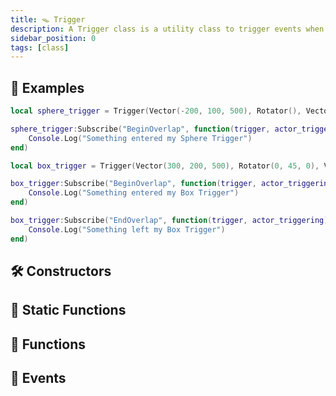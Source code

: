 ```yaml
---
title: 🪤 Trigger
description: A Trigger class is a utility class to trigger events when any Entity enters an Area
sidebar_position: 0
tags: [class]
---
```


<HeaderDeclaration type="Class" name="Trigger" image="/img/docs/trigger.webp" />


## 🎒 Examples

```lua
local sphere_trigger = Trigger(Vector(-200, 100, 500), Rotator(), Vector(100), TriggerType.Sphere, true, Color(1, 0, 0))

sphere_trigger:Subscribe("BeginOverlap", function(trigger, actor_triggering)
    Console.Log("Something entered my Sphere Trigger")
end)

local box_trigger = Trigger(Vector(300, 200, 500), Rotator(0, 45, 0), Vector(150, 150, 150), TriggerType.Box, true, Color(0, 1, 0))

box_trigger:Subscribe("BeginOverlap", function(trigger, actor_triggering)
    Console.Log("Something entered my Box Trigger")
end)

box_trigger:Subscribe("EndOverlap", function(trigger, actor_triggering)
    Console.Log("Something left my Box Trigger")
end)
```

<ExamplesDeclaration type="Class" name="Trigger" />


## 🛠 Constructors

<ConstructorDeclaration type="Class" name="Trigger" />


## 🗿 Static Functions

<StaticFunctionsDeclaration type="Class" name="Trigger" />


## 🦠 Functions

<FunctionsDeclaration type="Class" name="Trigger" />


## 🚀 Events

<EventsDeclaration type="Class" name="Trigger" />
